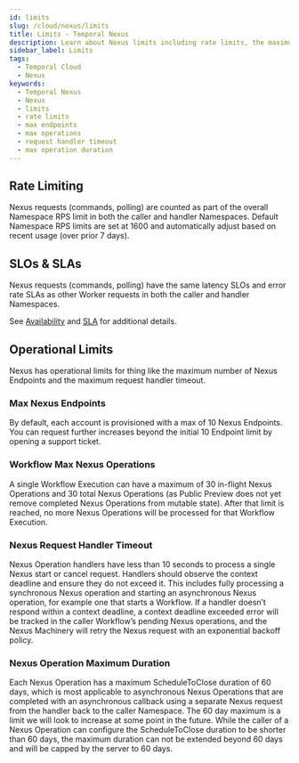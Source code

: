 ```yaml
---
id: limits
slug: /cloud/nexus/limits
title: Limits - Temporal Nexus
description: Learn about Nexus limits including rate limits, the maximum number of Endpoints, and handler request timeouts.
sidebar_label: Limits
tags:
  - Temporal Cloud
  - Nexus
keywords:
  - Temporal Nexus
  - Nexus
  - limits
  - rate limits
  - max endpoints
  - max operations
  - request handler timeout
  - max operation duration
---
```


## Rate Limiting

Nexus requests (commands, polling) are counted as part of the overall Namespace RPS limit in both the caller and handler Namespaces.
Default Namespace RPS limits are set at 1600 and automatically adjust based on recent usage (over prior 7 days).

## SLOs & SLAs

Nexus requests (commands, polling) have the same latency SLOs and error rate SLAs as other Worker requests in both the caller and handler Namespaces.

See [Availability](/cloud/service-availability) and [SLA](/cloud/sla) for additional details.

## Operational Limits

Nexus has operational limits for thing like the maximum number of Nexus Endpoints and the maximum request handler timeout.

### Max Nexus Endpoints

By default, each account is provisioned with a max of 10 Nexus Endpoints.
You can request further increases beyond the initial 10 Endpoint limit by opening a support ticket.

### Workflow Max Nexus Operations

A single Workflow Execution can have a maximum of 30 in-flight Nexus Operations and 30 total Nexus Operations (as Public Preview does not yet remove completed Nexus Operations from mutable state).
After that limit is reached, no more Nexus Operations will be processed for that Workflow Execution.

### Nexus Request Handler Timeout

Nexus Operation handlers have less than 10 seconds to process a single Nexus start or cancel request.
Handlers should observe the context deadline and ensure they do not exceed it.
This includes fully processing a synchronous Nexus operation and starting an asynchronous Nexus operation, for example one that starts a Workflow.
If a handler doesn’t respond within a context deadline, a context deadline exceeded error will be tracked in the caller Workflow’s pending Nexus operations, and the Nexus Machinery will retry the Nexus request with an exponential backoff policy.

### Nexus Operation Maximum Duration

Each Nexus Operation has a maximum ScheduleToClose duration of 60 days, which is most applicable to asynchronous Nexus Operations that are completed with an asynchronous callback using a separate Nexus request from the handler back to the caller Namespace.
The 60 day maximum is a limit we will look to increase at some point in the future.
While the caller of a Nexus Operation can configure the ScheduleToClose duration to be shorter than 60 days, the maximum duration can not be extended beyond 60 days and will be capped by the server to 60 days.